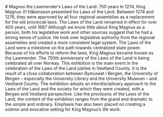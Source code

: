 
 
 
<Spacer height={20} />
<Container style="firstletter">
# Magnus the Lawmender’s Laws of the Land: 750 years
</Container>

<Spacer height={16} />

<Container stil="initial sm:columns-2">
In 1274, King Magnus VI Håkonsson presented his Laws of the Land. Between 1274 and 1276, they were approved by all four regional assemblies as a replacement for the old provincial laws. The Laws of the Land remained in effect for over 400 years, until 1687 Although we know little about King Magnus as a person, both his legislative work and other sources suggest that he had a strong sense of justice. He took over legislative authority from the regional assemblies and created a more consistent legal system. The Laws of the Land were a milestone on the path towards centralized state power. Because of his efforts to reform the laws, King Magnus became known as the Lawmender. The 750th anniversary of the Laws of the Land is being celebrated all over Norway. This exhibition is the main event in the celebration of the Laws of the Land jubilee in Vestland County. It is the result of a close collaboration between Bymuseet i Bergen, the University of Bergen – especially the University Library and the University Museum – and Vestland County. The exhibition adopts an interdisciplinary approach to the Laws of the Land and the society for which they were created, with a Bergen and Vestland perspective. Like the provisions of the Laws of the Land, the content of the exhibition ranges from the grand and dramatic to the simple and ordinary. Emphasis has also been placed on creating a solemn and evocative setting for King Magnus’s life work.
</Container>

<Spacer height={30} />

<Container>
    <SubMenuCards items={sections.items} columns={3} gap={10} shadow="shadow-none hover:border-1" />
</Container>






 